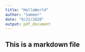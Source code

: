 ---
title: "HelloWorld"
author: "Sameer"
date: "9/21/2020"
output: pdf_document
---
## This is a markdown file